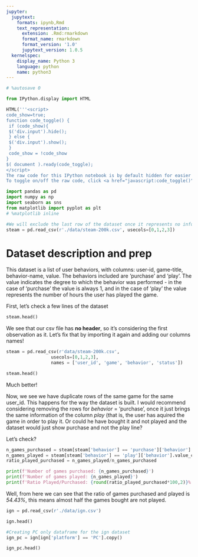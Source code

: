 ```yaml
---
jupyter:
  jupytext:
    formats: ipynb,Rmd
    text_representation:
      extension: .Rmd:rmarkdown
      format_name: rmarkdown
      format_version: '1.0'
      jupytext_version: 1.0.5
  kernelspec:
    display_name: Python 3
    language: python
    name: python3
---
```


```python
# %autosave 0
```

```python
from IPython.display import HTML

HTML('''<script>
code_show=true; 
function code_toggle() {
 if (code_show){
 $('div.input').hide();
 } else {
 $('div.input').show();
 }
 code_show = !code_show
} 
$( document ).ready(code_toggle);
</script>
The raw code for this IPython notebook is by default hidden for easier reading.
To toggle on/off the raw code, click <a href="javascript:code_toggle()">here</a>.''')
```

```python
import pandas as pd
import numpy as np
import seaborn as sns
from matplotlib import pyplot as plt
# %matplotlib inline
```

```python
#We will exclude the last row of the dataset once it represents no information for the analysis
steam = pd.read_csv(r'./data/steam-200k.csv', usecols=[0,1,2,3])
```

# Dataset description and prep

This dataset is a list of user behaviors, with columns: user-id, game-title, behavior-name, value. The behaviors included are 'purchase' and 'play'. The value indicates the degree to which the behavior was performed - in the case of 'purchase' the value is always 1, and in the case of 'play' the value represents the number of hours the user has played the game.

First, let's check a few lines of the dataset

```python
steam.head()
```

We see that our csv file has **no header**, so it's considering the first observation as it. Let's fix that by importing it again and adding our columns names!

```python
steam = pd.read_csv(r'data/steam-200k.csv',
                 usecols=[0,1,2,3],
                 names = ['user_id', 'game', 'behavior', 'status'])
```

```python
steam.head()
```

Much better!

Now, we see we have duplicate rows of the same game for the same user_id. This happens for the way the dataset is built. I would recommend considering removing the rows for *behavior* = 'purchase', once it just brings the same information of the column *play* (that is, the user has aquired the game in order to play it. Or could he have bought it and not played and the dataset would just show purchase and not the play line?

Let's check?

```python
n_games_purchased = steam[steam['behavior'] == 'purchase']['behavior'].value_counts().sum()
n_games_played = steam[steam['behavior'] == 'play']['behavior'].value_counts().sum()
ratio_played_purchased = n_games_played/n_games_purchased
```

```python
print(f'Number of games purchased: {n_games_purchased}')
print(f'Number of games played: {n_games_played}')
print(f'Ratio Played/Purchased: {round(ratio_played_purchased*100,2)}%')
```

Well, from here we can see that the ratio of games purchased and played is *54.43%*, this means almost half the games bought are not played.

```python
ign = pd.read_csv(r'./data/ign.csv')
```

```python
ign.head()
```

```python
#Creating PC only dataframe for the ign dataset
ign_pc = ign[ign['platform'] == 'PC'].copy()
```

```python
ign_pc.head()
```

```python

```
